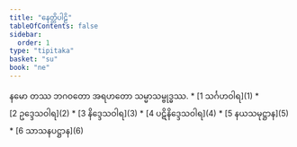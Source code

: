 ```yaml
---
title: "နေတ္တိပါဠိ"
tableOfContents: false
sidebar:
  order: 1
type: "tipitaka"
basket: "su"
book: "ne"
---
```


<Paragraph number="1" type="center" book="ne">
နမော တဿ ဘဂဝတော အရဟတော သမ္မာသမ္ဗုဒ္ဓဿ.

</Paragraph>

<TableOfContents book="ne">
* [1 သင်္ဂဟဝါရ](1)
* [2 ဥဒ္ဒေသဝါရ](2)
* [3 နိဒ္ဒေသဝါရ](3)
* [4 ပဋိနိဒ္ဒေသဝါရ](4)
* [5 နယသမုဋ္ဌာန](5)
* [6 သာသနပဋ္ဌာန](6)
</TableOfContents>